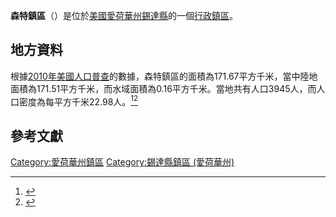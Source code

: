 {{noteTA
|G1=USState
|G2=地名
|G3=Unit
}}
{{Infobox settlement
|official_name            = 森特鎮區
|native_name = Center Township
|settlement_type          = [[行政鎮區|行政鎮區]]
|image_skyline            = 
|imagesize                = 
|image_map                = Map highlighting Center Township, Cedar County, Iowa.svg
|mapsize                  = 250px
|pushpin_map  =USA Iowa
|pushpin_label = 森特鎮區
|pushpin_label_position   = top
|pushpin_map_caption      = 森特鎮區在愛荷華州的位置
|subdivision_type         = [[世界政區索引|國家]]
|subdivision_type1        = [[美国州份|州份]]
|subdivision_type2        = [[愛荷華州行政区划|縣]]
|subdivision_name         = [[美国|美国]]
|subdivision_name1        = [[愛荷華州|愛荷華州]]
|subdivision_name2        = [[錫達縣_(愛荷華州)|錫達縣]]
|elevation_ft             = 791
|elevation_m              = 241
|timezone                 = [[北美中部時區|北美中部時區]]
|area_total_km2           = 171.67
|area_land_km2            = 171.51
|area_water_km2           = 0.16
|area_total_sq_mi         = 
|area_land_sq_mi          = 
|area_water_sq_mi         = 
|population_as_of         = [[2010年美國人口普查|2010]]
|population_footnotes     = 
|population_total         = 3945
|population_density_km2   = auto
|population_density_sq_mi = auto
|utc_offset               = -6
|coordinates              = {{coord|41|45|06|N|91|07|26|W|type:city_region:US-AL_source:GNS-enwiki|display=inline,title}}
| coor_pinpoint           = 
| coordinates_footnotes   = 
|timezone_DST             = CDT
|utc_offset_DST           = -5
|postal_code_type         = [[美國郵區編號|郵區編號]]
|postal_code              = 
|area_code                = {{link-en|电话区号563|Area code 563|563}}
|blank_name = [[地名信息系统|GNIS ID]]
|blank_info = 467571
}}
'''森特鎮區'''（{{lang-en|Center Township}}）是位於[[美國|美國]][[愛荷華州|愛荷華州]][[錫達縣_(愛荷華州)|錫達縣]]的一個[[行政鎮區|行政鎮區]]。

== 地方資料 ==
根據[[2010年美國人口普查|2010年美國人口普查]]的數據，森特鎮區的面積為171.67平方千米，當中陸地面積為171.51平方千米，而水域面積為0.16平方千米。當地共有人口3945人，而人口密度為每平方千米22.98人。<ref name="GR8">{{cite web|url=http://factfinder2.census.gov|publisher=[[美国人口调查局|美国人口调查局]]|accessdate=2011-05-14|title=American FactFinder|archive-date=2013-09-11|archive-url=https://web.archive.org/web/20130911234518/http://factfinder2.census.gov/|dead-url=no}}</ref><ref>{{cite web|url=https://www.citypopulation.de/en/usa/iowa/admin/|title=USA: Iowa (Counties and Townships) - City Population}}</ref>

== 參考文獻 ==
{{reflist}}

{{錫達縣 (愛荷華州)}}

{{DEFAULTSORT:Center Township}}
[[Category:愛荷華州鎮區|Category:愛荷華州鎮區]]
[[Category:錫達縣鎮區_(愛荷華州)|Category:錫達縣鎮區 (愛荷華州)]]

{{Iowa-geo-stub}}